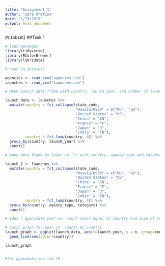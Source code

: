 ```yaml
---
title: "Assignment 1"
author: "Sara Orofino"
date: "1/23/2019"
output: html_document
---
```



#{.tabset}
##Task 1

```r
# load packages
library(tidyverse)
library(RColorBrewer)
library(lubridate)

# read in datasets 

agencies <- read_csv("agencies.csv")
launches <- read_csv("launches.csv")
```

```r
# Make launch data frame with country, launch year, and number of launches per year 

launch_data <- launches %>% 
  mutate(country = fct_collapse(state_code,
                                "Russia/USSR" = c("RU", "SU"),  
                                "United States" = "US",
                                "China" = "CN",
                                "France" = "F",
                                "Japan" = "J",
                                "India" = "IN"),
         country = fct_lump(country, 6)) %>%  
  group_by(country, launch_year) %>% 
  count() 

# make data frame to layer on (?) with country, agency type and category (success or failure)

launch_2 <- launches %>% 
  mutate(country = fct_collapse(state_code,
                                "Russia/USSR" = c("RU", "SU"),  
                                "United States" = "US",
                                "China" = "CN",
                                "France" = "F",
                                "Japan" = "J",
                                "India" = "IN"),
         country = fct_lump(country, 6)) %>%  
  group_by(country, agency_type, category) %>% 
  count() 
```

```r
# Idea - gganimate year vs. count color equal to country and size of rockets proportionate to the % of successes?

# basic graph for year vs. counts by country 
launch_graph <- ggplot(launch_data, aes(x=launch_year, y = n, group=country)) +
  geom_line(aes(color=country))

launch_graph


#for gganimate see lab 10
```

